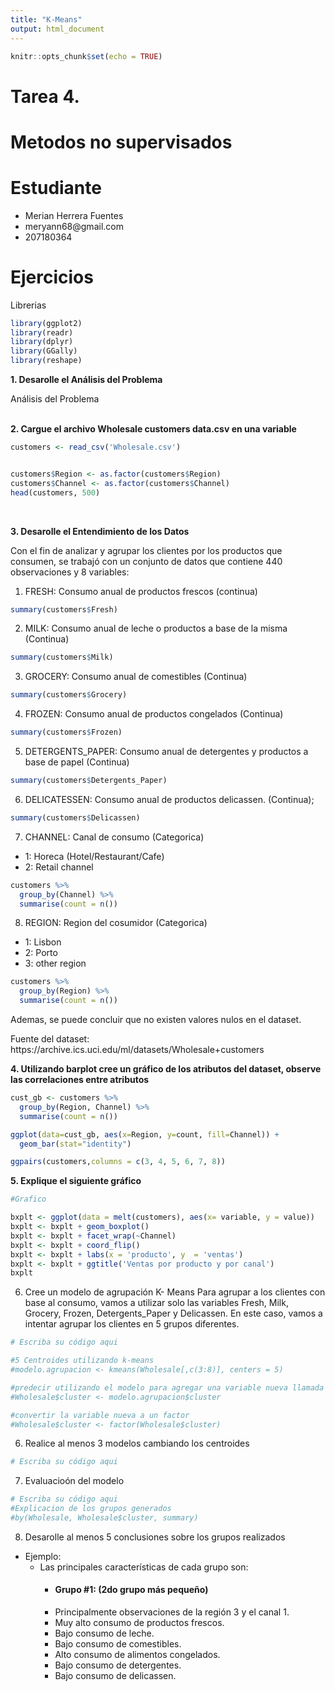 ```yaml
---
title: "K-Means"
output: html_document
---
```


```r
knitr::opts_chunk$set(echo = TRUE)
```

# Tarea 4.
# Metodos no supervisados

# Estudiante
* Merian Herrera Fuentes
* meryann68@gmail.com
* 207180364

# Ejercicios 

Librerias
```r
library(ggplot2)
library(readr)
library(dplyr)
library(GGally)
library(reshape)
```

**1. Desarolle el Análisis del Problema** <br>

Análisis del Problema <br><br>


**2. Cargue el archivo Wholesale customers data.csv en una variable**

```r
customers <- read_csv('Wholesale.csv')


customers$Region <- as.factor(customers$Region)
customers$Channel <- as.factor(customers$Channel)
head(customers, 500)
```

<br>

**3. Desarolle el Entendimiento de los Datos** <br>

Con el fin de analizar y agrupar los clientes por los productos que consumen, se trabajó con un conjunto de datos que contiene 440 observaciones y 8 variables: <br>

1)	FRESH: Consumo anual de productos frescos (continua)

```r
summary(customers$Fresh)
```

2)	MILK: Consumo anual de leche o productos a base de la misma (Continua)

```r
summary(customers$Milk)
```

3)	GROCERY: Consumo anual de comestibles (Continua)

```r
summary(customers$Grocery)
```

4)	FROZEN: Consumo anual de productos congelados (Continua) 

```r
summary(customers$Frozen)
```

5)	DETERGENTS_PAPER: Consumo anual de detergentes y productos a base de papel (Continua)

```r
summary(customers$Detergents_Paper)
```

6)	DELICATESSEN: Consumo anual de productos delicassen. (Continua); 

```r
summary(customers$Delicassen)
```

7)	CHANNEL: Canal de consumo (Categorica) <br>
* 1: Horeca (Hotel/Restaurant/Cafe) 
* 2: Retail channel 

```r
customers %>% 
  group_by(Channel) %>% 
  summarise(count = n()) 
```

8)	REGION: Region del cosumidor (Categorica) <br>
* 1: Lisbon
* 2: Porto
* 3: other region

```r
customers %>% 
  group_by(Region) %>% 
  summarise(count = n()) 
```

Ademas, se puede concluir que no existen valores nulos en el dataset.

Fuente del dataset: <br>
https://archive.ics.uci.edu/ml/datasets/Wholesale+customers

**4. Utilizando barplot cree un gráfico de los atributos del dataset, observe las correlaciones entre atributos**


```r
cust_gb <- customers %>% 
  group_by(Region, Channel) %>% 
  summarise(count = n()) 

ggplot(data=cust_gb, aes(x=Region, y=count, fill=Channel)) +
  geom_bar(stat="identity")
```

```r
ggpairs(customers,columns = c(3, 4, 5, 6, 7, 8))
```

**5. Explique el siguiente gráfico**

```r
#Grafico

bxplt <- ggplot(data = melt(customers), aes(x= variable, y = value))
bxplt <- bxplt + geom_boxplot()
bxplt <- bxplt + facet_wrap(~Channel)
bxplt <- bxplt + coord_flip()
bxplt <- bxplt + labs(x = 'producto', y  = 'ventas')
bxplt <- bxplt + ggtitle('Ventas por producto y por canal')
bxplt
```

6. Cree un modelo de agrupación K- Means
Para agrupar a los clientes con base al consumo, vamos a utilizar solo las variables Fresh, Milk, Grocery, Frozen, Detergents_Paper y Delicassen. En este caso, vamos a intentar agrupar los clientes en 5 grupos diferentes.


```r
# Escriba su código aqui

#5 Centroides utilizando k-means
#modelo.agrupacion <- kmeans(Wholesale[,c(3:8)], centers = 5)

#predecir utilizando el modelo para agregar una variable nueva llamada 'cluster' al conjunto de datos
#Wholesale$cluster <- modelo.agrupacion$cluster

#convertir la variable nueva a un factor
#Wholesale$cluster <- factor(Wholesale$cluster)

```

6. Realice al menos 3 modelos cambiando los centroides 
```r
# Escriba su código aqui
```

7. Evaluacioón del modelo
```r
# Escriba su código aqui
#Explicacion de los grupos generados
#by(Wholesale, Wholesale$cluster, summary)
```


8. Desarolle al menos 5 conclusiones sobre los grupos realizados
  * Ejemplo:
    - Las principales características de cada grupo son:
      - #### Grupo #1: (2do grupo más pequeño)
      - Principalmente observaciones de la región 3 y el canal 1.
      - Muy alto consumo de productos frescos.
      - Bajo consumo de leche.
      - Bajo consumo de comestibles.
      - Alto consumo de alimentos congelados.
      - Bajo consumo de detergentes.
      - Bajo consumo de delicassen.


